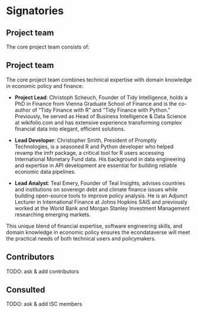 # Signatories
<!-- 
This section provides the ISC with a view of the support received from the community for a proposal. Acceptance isn't predicated on popularity but community acceptance is important.  Willingness to accept outside input is also a good marker for project delivery. 

An optional section would be for R-Core signatories where changes to R are proposed.
-->

## Project team

<!-- 
Who are the people responsible for actually delivering the project if the proposal gets accepted and are already signed up and rearing to go?
-->

The core project team consists of:

## Project team

The core project team combines technical expertise with domain knowledge in economic policy and finance:

- **Project Lead**: Christoph Scheuch, Founder of Tidy Intelligence, holds a PhD in Finance from Vienna Graduate School of Finance and is the co-author of "Tidy Finance with R" and "Tidy Finance with Python." Previously, he served as Head of Business Intelligence & Data Science at wikifolio.com and has extensive experience transforming complex financial data into elegant, efficient solutions.

- **Lead Developer**: Christopher Smith, President of Promptly Technologies, is a seasoned R and Python developer who helped revamp the imfr package, a critical tool for R users accessing International Monetary Fund data. His background in data engineering and expertise in API development are essential for building reliable economic data pipelines.

- **Lead Analyst**: Teal Emery, Founder of Teal Insights, advises countries and institutions on sovereign debt and climate finance issues while building open-source tools to improve policy analysis. He is an Adjunct Lecturer in International Finance at Johns Hopkins SAIS and previously worked at the World Bank and Morgan Stanley Investment Management researching emerging markets.

This unique blend of financial expertise, software engineering skills, and domain knowledge in economic policy ensures the econdataverse will meet the practical needs of both technical users and policymakers.

## Contributors

<!-- 
Who are the people who have actively helped with this proposal but won't necessarily be on the core project team later?
-->

TODO: ask & add contributors

## Consulted

<!-- 
Who has been given the opportunity to provide feedback on the proposal? This should include any R Consortium & ISC members who the proposal has been discussed with.
-->

TODO: ask & add ISC members